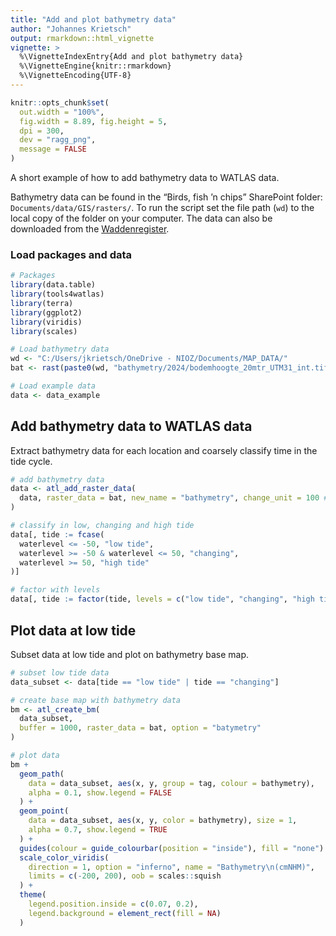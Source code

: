 ```yaml
---
title: "Add and plot bathymetry data"
author: "Johannes Krietsch"
output: rmarkdown::html_vignette
vignette: >
  %\VignetteIndexEntry{Add and plot bathymetry data}
  %\VignetteEngine{knitr::rmarkdown}
  %\VignetteEncoding{UTF-8}
---
```


```r
knitr::opts_chunk$set(
  out.width = "100%",
  fig.width = 8.89, fig.height = 5,
  dpi = 300,
  dev = "ragg_png",
  message = FALSE
)
```

A short example of how to add bathymetry data to WATLAS data. 

Bathymetry data can be found in the "Birds, fish 'n chips" SharePoint folder: `Documents/data/GIS/rasters/`. To run the script set the file path (`wd`) to the local copy of the folder on your computer. The data can also be downloaded from the [Waddenregister](https://datahuiswadden.openearth.nl/geonetwork/srv/eng/catalog.search#/metadata/JkrvJXasRSGAWU1mJLHUzg).

### Load packages and data

```r
# Packages
library(data.table)
library(tools4watlas)
library(terra)
library(ggplot2)
library(viridis)
library(scales)

# Load bathymetry data
wd <- "C:/Users/jkrietsch/OneDrive - NIOZ/Documents/MAP_DATA/"
bat <- rast(paste0(wd, "bathymetry/2024/bodemhoogte_20mtr_UTM31_int.tif"))

# Load example data
data <- data_example
```

## Add bathymetry data to WATLAS data

Extract bathymetry data for each location and coarsely classify time in the tide cycle. 

```r
# add bathymetry data
data <- atl_add_raster_data(
  data, raster_data = bat, new_name = "bathymetry", change_unit = 100 # m to cm
)

# classify in low, changing and high tide
data[, tide := fcase(
  waterlevel <= -50, "low tide",
  waterlevel >= -50 & waterlevel <= 50, "changing",
  waterlevel >= 50, "high tide"
)]

# factor with levels
data[, tide := factor(tide, levels = c("low tide", "changing", "high tide"))]
```

## Plot data at low tide

Subset data at low tide and plot on bathymetry base map.

```r
# subset low tide data
data_subset <- data[tide == "low tide" | tide == "changing"]

# create base map with bathymetry data
bm <- atl_create_bm(
  data_subset,
  buffer = 1000, raster_data = bat, option = "batymetry"
)

# plot data
bm +
  geom_path(
    data = data_subset, aes(x, y, group = tag, colour = bathymetry),
    alpha = 0.1, show.legend = FALSE
  ) +
  geom_point(
    data = data_subset, aes(x, y, color = bathymetry), size = 1,
    alpha = 0.7, show.legend = TRUE
  ) +
  guides(colour = guide_colourbar(position = "inside"), fill = "none") +
  scale_color_viridis(
    direction = 1, option = "inferno", name = "Bathymetry\n(cmNHM)",
    limits = c(-200, 200), oob = scales::squish
  ) +
  theme(
    legend.position.inside = c(0.07, 0.2),
    legend.background = element_rect(fill = NA)
  )
```
